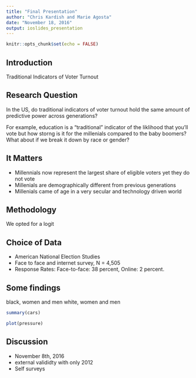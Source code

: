```yaml
---
title: "Final Presentation"
author: "Chris Kardish and Marie Agosta"
date: "November 18, 2016"
output: ioslides_presentation
---
```


```r
knitr::opts_chunk$set(echo = FALSE)
```

## Introduction 

Traditional Indicators of Voter Turnout 

## Research Question 

In the US, do traditional indicators of voter turnout hold the same amount of predictive power across generations? 

For example, education is a "traditional" indicator of the liklihood that you'll vote but how storng is it for the millenials compared to the baby boomers? What about if we break it down by race or gender? 

## It Matters

- Millennials now represent the largest share of eligible voters yet they do not vote 
- Millenials are demographically different from previous generations 
- Millenials came of age in a very secular and technology driven world 

## Methodology 

We opted for a logit 

## Choice of Data 

- American National Election Studies 
- Face to face and internet survey, N = 4,505
- Response Rates: Face-to-face: 38 percent, Online: 2 percent. 

## Some findings 

black, women and men
white, women and men 

```r
summary(cars)
```

```r
plot(pressure)
```

## Discussion 

- November 8th, 2016 
- external valididty with only 2012
- Self surveys 


